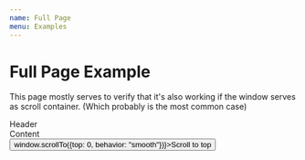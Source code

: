 ```yaml
---
name: Full Page
menu: Examples
---
```



# Full Page Example

This page mostly serves to verify that it's also working if the window serves as scroll container. (Which probably is the most common case)

<div>
  <div className={styles.row}>
    <div className={styles.smallContent}>Header</div>
  </div>
  <div className={styles.row}>
    <StickyBox offsetTop={20} offsetBottom={20}>
      <Sidebar elements={20} />
    </StickyBox>
    <div className={styles.largeContent}>Content</div>
  </div>
  <div className={styles.row}>
    <div className={styles.smallContent}>
      <button onClick={() => window.scrollTo({top: 0, behavior: "smooth"})}>Scroll to top</button>
    </div>
  </div>
</div>
